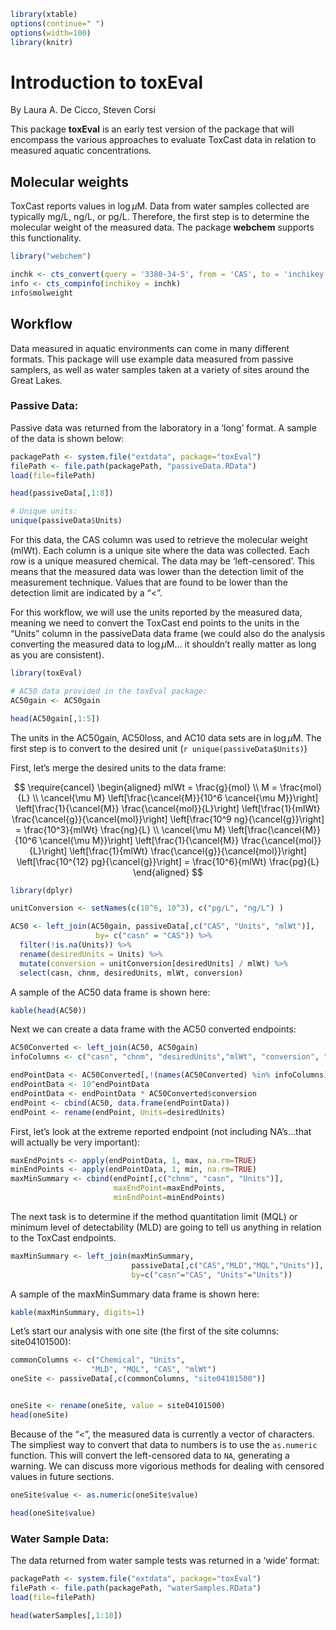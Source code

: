 <!--
%\VignetteEngine{knitr::knitr}
%\VignetteIndexEntry{Introduction to toxEval}
-->

```r
library(xtable)
options(continue=" ")
options(width=100)
library(knitr)
```

# Introduction to toxEval
By Laura A. De Cicco, Steven Corsi

This package **toxEval** is an early test version of the package that will encompass the various approaches to evaluate ToxCast data in relation to measured aquatic concentrations.

## Molecular weights
ToxCast reports values in $\log$$\mu$M. Data from water samples collected are typically mg/L, ng/L, or pg/L. Therefore, the first step is to determine the molecular weight of the measured data. The package **webchem** supports this functionality. 


```r

library("webchem")

inchk <- cts_convert(query = '3380-34-5', from = 'CAS', to = 'inchikey')
info <- cts_compinfo(inchikey = inchk)
info$molweight

```

## Workflow
Data measured in aquatic environments can come in many different formats. This package will use example data measured from passive samplers, as well as water samples taken at a variety of sites around the Great Lakes. 

### Passive Data:
Passive data was returned from the laboratory in a 'long' format. A sample of the data is shown below:

```r

packagePath <- system.file("extdata", package="toxEval")
filePath <- file.path(packagePath, "passiveData.RData")
load(file=filePath)

head(passiveData[,1:8])

# Unique units:
unique(passiveData$Units)

```

For this data, the CAS column was used to retrieve the molecular weight (mlWt). Each column is a unique site where the data was collected. Each row is a unique measured chemical. The data may be 'left-censored'. This means that the measured data was lower than the detection limit of the measurement technique. Values that are found to be lower than the detection limit are indicated by a "<".

For this workflow, we will use the units reported by the measured data, meaning we need to convert the ToxCast end points to the units in the "Units" column in the passiveData data frame (we could also do the analysis converting the measured data to $\log$$\mu$M... it shouldn't really matter as long as you are consistent).


```r
library(toxEval)

# AC50 data provided in the toxEval package:
AC50gain <- AC50gain

head(AC50gain[,1:5])

```

The units in the AC50gain, AC50loss, and AC10 data sets are in $\log$$\mu$M. The first step is to convert to the desired unit (`r unique(passiveData$Units)`)

First, let's merge the desired units to the data frame:

$$
\require{cancel}
\begin{aligned}
mlWt = \frac{g}{mol} \\
M = \frac{mol}{L} \\
\cancel{\mu M} \left[\frac{\cancel{M}}{10^6 \cancel{\mu M}}\right] \left[\frac{1}{\cancel{M}}  \frac{\cancel{mol}}{L}\right] \left[\frac{1}{mlWt}  \frac{\cancel{g}}{\cancel{mol}}\right] \left[\frac{10^9 ng}{\cancel{g}}\right] = \frac{10^3}{mlWt} \frac{ng}{L} \\
\cancel{\mu M} \left[\frac{\cancel{M}}{10^6 \cancel{\mu M}}\right] \left[\frac{1}{\cancel{M}}  \frac{\cancel{mol}}{L}\right]  \left[\frac{1}{mlWt}  \frac{\cancel{g}}{\cancel{mol}}\right] \left[\frac{10^{12} pg}{\cancel{g}}\right] =  \frac{10^6}{mlWt} \frac{pg}{L} 
\end{aligned}
$$

```r
library(dplyr)

unitConversion <- setNames(c(10^6, 10^3), c("pg/L", "ng/L") )

AC50 <- left_join(AC50gain, passiveData[,c("CAS", "Units", "mlWt")],
                   by= c("casn" = "CAS")) %>%
  filter(!is.na(Units)) %>%
  rename(desiredUnits = Units) %>%
  mutate(conversion = unitConversion[desiredUnits] / mlWt) %>%
  select(casn, chnm, desiredUnits, mlWt, conversion)

```

A sample of the AC50 data frame is shown here:

```r
kable(head(AC50))

```

Next we can create a data frame with the AC50 converted endpoints:
```r
AC50Converted <- left_join(AC50, AC50gain)
infoColumns <- c("casn", "chnm", "desiredUnits","mlWt", "conversion", "code","chid")

endPointData <- AC50Converted[,!(names(AC50Converted) %in% infoColumns)]
endPointData <- 10^endPointData
endPointData <- endPointData * AC50Converted$conversion
endPoint <- cbind(AC50, data.frame(endPointData))
endPoint <- rename(endPoint, Units=desiredUnits)

```

First, let's look at the extreme reported endpoint (not including NA's...that will actually be very important):

```r
maxEndPoints <- apply(endPointData, 1, max, na.rm=TRUE) 
minEndPoints <- apply(endPointData, 1, min, na.rm=TRUE)
maxMinSummary <- cbind(endPoint[,c("chnm", "casn", "Units")], 
                       maxEndPoint=maxEndPoints, 
                       minEndPoint=minEndPoints)

```

The next task is to determine if the method quantitation limit (MQL) or minimum level of detectability (MLD) are going to tell us anything in relation to the ToxCast endpoints. 

```r
maxMinSummary <- left_join(maxMinSummary, 
                           passiveData[,c("CAS","MLD","MQL","Units")], 
                           by=c("casn"="CAS", "Units"="Units"))

```

A sample of the maxMinSummary data frame is shown here: 

```r
kable(maxMinSummary, digits=1)

```


Let's start our analysis with one site (the first of the site columns: site04101500):

```r
commonColumns <- c("Chemical", "Units", 
                  "MLD", "MQL", "CAS", "mlWt")
oneSite <- passiveData[,c(commonColumns, "site04101500")]


oneSite <- rename(oneSite, value = site04101500)
head(oneSite)

```


Because of the "<", the measured data is currently a vector of characters. The simpliest way to convert that data to numbers is to use the `as.numeric` function. This will convert the left-censored data to `NA`, generating a warning. We can discuss more vigorious methods for dealing with censored values in future sections.

```r
oneSite$value <- as.numeric(oneSite$value)

head(oneSite$value)

```


### Water Sample Data:
The data returned from water sample tests was returned in a 'wide' format:

```r

packagePath <- system.file("extdata", package="toxEval")
filePath <- file.path(packagePath, "waterSamples.RData")
load(file=filePath)

head(waterSamples[,1:10])

```

